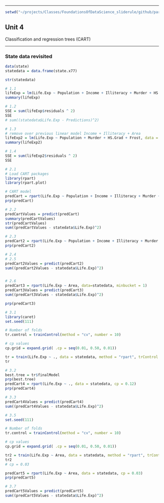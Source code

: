 

*** 
``` r
setwd("~/projects/Classes/FoundationsOfDataScience_sliderule/github/part5_analytics/15.071x_The_Analytics_Edge/Unit04_Trees")

```

## Unit 4

Classification and regression trees (CART)

***

### State data revisited


``` r
data(state)
statedata = data.frame(state.x77)

str(statedata)

# 1.1
lifeExp = lm(Life.Exp ~ Population + Income + Illiteracy + Murder + HS.Grad + Frost + Area, data = statedata)
summary(lifeExp)

# 1.2
SSE = sum(lifeExp$residuals ^ 2)
SSE
# sum((statedata$Life.Exp - Predictions)^2)

# 1.3
# remove over previous linear model Income + Illiteracy + Area
lifeExp2 = lm(Life.Exp ~ Population + Murder + HS.Grad + Frost, data = statedata)
summary(lifeExp2)

# 1.4
SSE = sum(lifeExp2$residuals ^ 2)
SSE

# 2.1
# Load CART packages
library(rpart)
library(rpart.plot)

# CART model
predCart = rpart(Life.Exp ~ Population + Income + Illiteracy + Murder + HS.Grad + Frost + Area, data=statedata)
prp(predCart)

# 2.2
predCartValues = predict(predCart)
summary(predCartValues)
str(predCartValues)
sum((predCartValues - statedata$Life.Exp)^2)

# 2.3
predCart2 = rpart(Life.Exp ~ Population + Income + Illiteracy + Murder + HS.Grad + Frost + Area, data=statedata, minbucket = 5)
prp(predCart2)

# 2.4
# 2.5 
predCart2Values = predict(predCart2)
sum((predCart2Values - statedata$Life.Exp)^2)


# 2.6
predCart3 = rpart(Life.Exp ~ Area, data=statedata, minbucket = 1)
predCart3Values = predict(predCart3)
sum((predCart3Values - statedata$Life.Exp)^2)

prp(predCart3)

# 3.1
library(caret)
set.seed(111)

# Number of folds
tr.control = trainControl(method = "cv", number = 10)

# cp values
cp.grid = expand.grid( .cp = seq(0.01, 0.50, 0.01))

tr = train(Life.Exp ~ ., data = statedata, method = "rpart", trControl = tr.control, tuneGrid = cp.grid)
tr

# 3.2
best.tree = tr$finalModel
prp(best.tree)
predCart4 = rpart(Life.Exp ~ ., data = statedata, cp = 0.12)
prp(predCart4)

# 3.3
predCart4Values = predict(predCart4)
sum((predCart4Values - statedata$Life.Exp)^2)

# 3.5
set.seed(111)

# Number of folds
tr.control = trainControl(method = "cv", number = 10)

# cp values
cp.grid = expand.grid( .cp = seq(0.01, 0.50, 0.01))

tr2 = train(Life.Exp ~ Area, data = statedata, method = "rpart", trControl = tr.control, tuneGrid = cp.grid)
tr2
# cp = 0.03

predCart5 = rpart(Life.Exp ~ Area, data = statedata, cp = 0.03)
prp(predCart5)

# 3.7
predCart5Values = predict(predCart5)
sum((predCart5Values - statedata$Life.Exp)^2)

```
